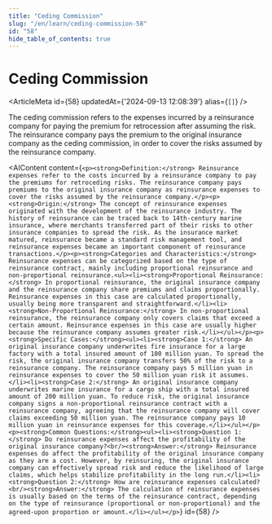 ```yaml
---
title: "Ceding Commission"
slug: "/en/learn/ceding-commission-58"
id: "58"
hide_table_of_contents: true
---
```



# Ceding Commission

<ArticleMeta id={58} updatedAt={'2024-09-13 12:08:39'} alias={`[]`} />
<div className='border-solid border-b border-t-0 my-4 border-[var(--ifm-color-gray-300)]' />

The ceding commission refers to the expenses incurred by a reinsurance company for paying the premium for retrocession after assuming the risk. The reinsurance company pays the premium to the original insurance company as the ceding commission, in order to cover the risks assumed by the reinsurance company.

<AIContent content={`<p><strong>Definition:</strong> Reinsurance expenses refer to the costs incurred by a reinsurance company to pay the premiums for retroceding risks. The reinsurance company pays premiums to the original insurance company as reinsurance expenses to cover the risks assumed by the reinsurance company.</p><p><strong>Origin:</strong> The concept of reinsurance expenses originated with the development of the reinsurance industry. The history of reinsurance can be traced back to 14th-century marine insurance, where merchants transferred part of their risks to other insurance companies to spread the risk. As the insurance market matured, reinsurance became a standard risk management tool, and reinsurance expenses became an important component of reinsurance transactions.</p><p><strong>Categories and Characteristics:</strong> Reinsurance expenses can be categorized based on the type of reinsurance contract, mainly including proportional reinsurance and non-proportional reinsurance.<ul><li><strong>Proportional Reinsurance:</strong> In proportional reinsurance, the original insurance company and the reinsurance company share premiums and claims proportionally. Reinsurance expenses in this case are calculated proportionally, usually being more transparent and straightforward.</li><li><strong>Non-Proportional Reinsurance:</strong> In non-proportional reinsurance, the reinsurance company only covers claims that exceed a certain amount. Reinsurance expenses in this case are usually higher because the reinsurance company assumes greater risk.</li></ul></p><p><strong>Specific Cases:</strong><ul><li><strong>Case 1:</strong> An original insurance company underwrites fire insurance for a large factory with a total insured amount of 100 million yuan. To spread the risk, the original insurance company transfers 50% of the risk to a reinsurance company. The reinsurance company pays 5 million yuan in reinsurance expenses to cover the 50 million yuan risk it assumes.</li><li><strong>Case 2:</strong> An original insurance company underwrites marine insurance for a cargo ship with a total insured amount of 200 million yuan. To reduce risk, the original insurance company signs a non-proportional reinsurance contract with a reinsurance company, agreeing that the reinsurance company will cover claims exceeding 50 million yuan. The reinsurance company pays 10 million yuan in reinsurance expenses for this coverage.</li></ul></p><p><strong>Common Questions:</strong><ul><li><strong>Question 1:</strong> Do reinsurance expenses affect the profitability of the original insurance company?<br/><strong>Answer:</strong> Reinsurance expenses do affect the profitability of the original insurance company as they are a cost. However, by reinsuring, the original insurance company can effectively spread risk and reduce the likelihood of large claims, which helps stabilize profitability in the long run.</li><li><strong>Question 2:</strong> How are reinsurance expenses calculated?<br/><strong>Answer:</strong> The calculation of reinsurance expenses is usually based on the terms of the reinsurance contract, depending on the type of reinsurance (proportional or non-proportional) and the agreed-upon proportion or amount.</li></ul></p>`} id={58} />
